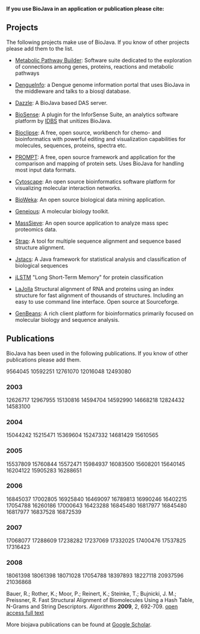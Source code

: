 '''If you use BioJava in an application or publication please cite:'''

{{Reference}}

== Projects ==
The following projects make use of BioJava. If you know of other projects please add them to the list.

* [http://www.genostar.com/ Metabolic Pathway Builder]: Software suite dedicated to the exploration of connections among genes, proteins, reactions and metabolic pathways

* [http://www.dengueinfo.org/ DengueInfo]: a Dengue genome information portal that uses BioJava in the middleware and talks to a biosql database.

* [http://www.derkholm.net/thomas/dazzle Dazzle]: A BioJava based DAS server.

* [http://www.idbs.com/InforSenseSuite/BioSense BioSense]: A plugin for the InforSense Suite, an analytics software platform by [http://www.idbs.com/ IDBS] that unitizes BioJava.

* [http://www.bioclipse.net Bioclipse]: A free, open source, workbench for chemo- and bioinformatics with powerful editing and visualization capabilities for molecules, sequences, proteins, spectra etc.

* [http://webclu.bio.wzw.tum.de/prompt PROMPT]: A free, open source framework and application for the comparison and mapping of protein sets. Uses BioJava for handling most input data formats.

* [http://www.cytoscape.org Cytoscape]: An open source bioinformatics software platform for visualizing molecular interaction networks.

* [http://www.bioweka.org BioWeka]: An open source biological data mining application.

* [http://www.biomatters.com Geneious]: A molecular biology toolkit.

* [http://www.ncbi.nlm.nih.gov/staff/slottad/MassSieve/ MassSieve]: An open source application to analyze mass spec proteomics data.

* [http://www.charite.de/bioinf/strap/ Strap]: A tool for multiple sequence alignment and sequence based structure alignment.

* [http://www.jstacs.de Jstacs]: A Java framework for statistical analysis and classification of biological sequences

* [http://www.bioinf.jku.at/software/LSTM_protein/ jLSTM] "Long Short-Term Memory" for protein classification 

* [http://lajolla.sourceforge.net LaJolla] Structural alignment of RNA and proteins using an index structure for fast alignment of thousands of structures. Including an easy to use command line interface. Open source at Sourceforge.

* [http://www.geneinfinity.org/genbeans/index.html GenBeans]: A rich client platform for bioinformatics primarily focused on molecular biology and sequence analysis.

== Publications ==
BioJava has been used in the following publications. If you know of other publications please add them.

<pubmed name="hidalgo1998"> 9564045 </pubmed>
<pubmed name="jacobs2000">10592251 </pubmed>
<pubmed name="xie2000">12761070</pubmed>
<pubmed> 12016048</pubmed>
<pubmed> 12493080 </pubmed>

===2003=== 

<pubmed > 12626717</pubmed>
<pubmed > 12967955 </pubmed>
<pubmed > 15130816 </pubmed>
<pubmed > 14594704 </pubmed>
<pubmed > 14592990 </pubmed>
<pubmed > 14668218</pubmed>
<pubmed > 12824432 </pubmed>
<pubmed > 14583100</pubmed>

=== 2004 ===

<pubmed > 15044242 </pubmed>
<pubmed > 15215471 </pubmed>
<pubmed > 15369604 </pubmed>
<pubmed > 15247332 </pubmed>
<pubmed > 14681429 </pubmed>
<pubmed > 15610565 </pubmed>

=== 2005 ===

<pubmed > 15537809</pubmed>
<pubmed > 15760844</pubmed>
<pubmed > 15572471 </pubmed>
<pubmed > 15984937 </pubmed>
<pubmed > 16083500 </pubmed>
<pubmed > 15608201 </pubmed>
<pubmed > 15640145 </pubmed>
<pubmed > 16204122 </pubmed>
<pubmed > 15905283 </pubmed>
<pubmed > 16288651 </pubmed>

=== 2006 ===

<pubmed > 16845037 </pubmed>
<pubmed > 17002805 </pubmed>
<pubmed > 16925840 </pubmed>
<pubmed > 16469097</pubmed>
<pubmed > 16789813</pubmed>
<pubmed > 16990246</pubmed>
<pubmed >  16402215</pubmed>
<pubmed > 17054788 </pubmed>
<pubmed > 16260186 </pubmed>
<pubmed > 17000643</pubmed>
<pubmed >  16423288</pubmed>
<pubmed > 16845480 </pubmed>
<pubmed > 16817977 </pubmed>
<pubmed > 16845480</pubmed>
<pubmed > 16817977</pubmed>
<pubmed > 16837528</pubmed>
<pubmed > 16872539</pubmed>

=== 2007 ===

<pubmed > 17068077</pubmed>
<pubmed > 17288609 </pubmed>
<pubmed > 17238282</pubmed>
<pubmed > 17237069 </pubmed>
<pubmed > 17332025</pubmed>
<pubmed > 17400476</pubmed>
<pubmed > 17537825</pubmed>
<pubmed > 17316423</pubmed>

=== 2008 === 
<pubmed > 18061398</pubmed>
<pubmed name="zajac2008">18061398</pubmed>
<pubmed name="vernikos2008">18071028</pubmed>
<pubmed name="liang2008">17054788</pubmed>
<pubmed name="chalk2008">18397893</pubmed>
<pubmed name="gront2008">18227118</pubmed>
<pubmed name="Prlic2010"> 20937596 </pubmed>
<pubmed name="Rose2011">21036868</pubmed>

Bauer, R.; Rother, K.; Moor, P.; Reinert, K.; Steinke, T.; Bujnicki, J. M.; Preissner, R. 
Fast Structural Alignment of Biomolecules Using a Hash Table, N-Grams and String Descriptors. ''Algorithms'' '''2009''', 2, 692-709. 
[http://www.mdpi.com/1999-4893/2/2/692 open access full text]

More biojava publications can be found at [http://scholar.google.com/scholar?q=biojava Google Scholar].
